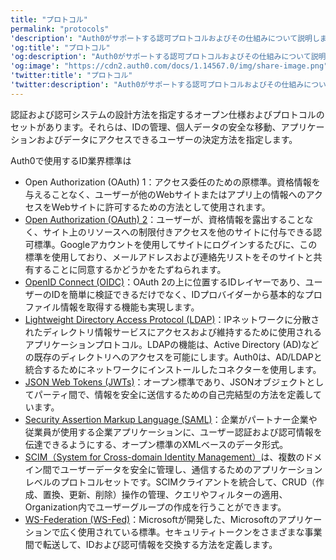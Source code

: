 ```yaml
---
title: "プロトコル"
permalink: "protocols"
'description': "Auth0がサポートする認可プロトコルおよびその仕組みについて説明します。"
'og:title': "プロトコル"
'og:description': "Auth0がサポートする認可プロトコルおよびその仕組みについて説明します。"
'og:image': "https://cdn2.auth0.com/docs/1.14567.0/img/share-image.png"
'twitter:title': "プロトコル"
'twitter:description': "Auth0がサポートする認可プロトコルおよびその仕組みについて説明します。"
---
```


認証および認可システムの設計方法を指定するオープン仕様およびプロトコルのセットがあります。それらは、IDの管理、個人データの安全な移動、アプリケーションおよびデータにアクセスできるユーザーの決定方法を指定します。

Auth0で使用するID業界標準は

* Open Authorization (<Tooltip data-tooltip-id="react-containers-DefinitionTooltip-0" href="/ja-jp/glossary?term=oath2" tip="OAuth 2.0: 認可プロトコルとワークフローを定義する認可フレームワーク。" cta="用語集の表示">OAuth</Tooltip>) 1：アクセス委任のための原標準。資格情報を与えることなく、ユーザーが他のWebサイトまたはアプリ上の情報へのアクセスをWebサイトに許可するための方法として使用されます。
* [Open Authorization (OAuth) 2](/ja-jp/authenticate/protocols/oauth)：ユーザーが、資格情報を露出することなく、サイト上のリソースへの制限付きアクセスを他のサイトに付与できる認可標準。Googleアカウントを使用してサイトにログインするたびに、この標準を使用しており、メールアドレスおよび連絡先リストをそのサイトと共有することに同意するかどうかをたずねられます。
* [OpenID Connect (OIDC)](/ja-jp/authenticate/protocols/openid-connect-protocol)：OAuth 2の上に位置するIDレイヤーであり、ユーザーのIDを簡単に検証できるだけでなく、IDプロバイダーから基本的なプロファイル情報を取得する機能も実現します。
* [Lightweight Directory Access Protocol (LDAP)](/ja-jp/authenticate/identity-providers/enterprise-identity-providers/active-directory-ldap/ad-ldap-connector)：IPネットワークに分散されたディレクトリ情報サービスにアクセスおよび維持するために使用されるアプリケーションプロトコル。LDAPの機能は、Active Directory (AD)などの既存のディレクトリへのアクセスを可能にします。Auth0は、AD/LDAPと統合するためにネットワークにインストールしたコネクターを使用します。
* [JSON Web Tokens (JWTs)](/ja-jp/secure/tokens/json-web-tokens)：オープン標準であり、JSONオブジェクトとしてパーティ間で、情報を安全に送信するための自己完結型の方法を定義しています。
* [Security Assertion Markup Language (SAML)](/ja-jp/authenticate/protocols/saml/saml-configuration)：企業がパートナー企業や従業員が使用する企業アプリケーションに、ユーザー認証および認可情報を伝達できるようにする、オープン標準のXMLベースのデータ形式。
* [SCIM（System for Cross-domain Identity Management）](/ja-jp/authenticate/protocols/scim)は、複数のドメイン間でユーザーデータを安全に管理し、通信するためのアプリケーションレベルのプロトコルセットです。SCIMクライアントを統合して、CRUD（作成、置換、更新、削除）操作の管理、クエリやフィルターの適用、Organization内でユーザーグループの作成を行うことができます。
* [WS-Federation (WS-Fed)](/ja-jp/authenticate/protocols/ws-fed-protocol)：Microsoftが開発した、Microsoftのアプリケーションで広く使用されている標準。セキュリティトークンをさまざまな事業間で転送して、IDおよび認可情報を交換する方法を定義します。